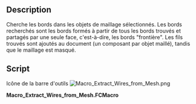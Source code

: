 <languages/>

{{Macro/fr
|Name=Macro Extract Wires from Mesh
|Icon=Macro_Extract_Wires_from_Mesh.png
|Description=Extrait les fils constituants les bords des mailles sélectionnées
|Author=Yorik
|Version=1
|Date=2016-12-17
|FCVersion=All
|Download=[https://www.freecadweb.org/wiki/images/2/28/Macro_Extract_Wires_from_Mesh.png ToolBar Icon]
}}

==Description==

Cherche les bords dans les objets de maillage sélectionnés. Les bords recherchés sont les bords formés à partir de tous les bords trouvés et partagés par une seule face, c'est-à-dire, les bords "frontière". Les fils trouvés sont ajoutés au document (un composant par objet maillé), tandis que le maillage est masqué.

==Script==

Icône de la barre d'outils
[[Image:Macro_Extract_Wires_from_Mesh.png]]

'''Macro_Extract_Wires_from_Mesh.FCMacro'''

{{MacroCode|code=
#!/usr/bin/python

# This macro will extract wires from selected meshes
# The result is a new Part Compound containing wires, one per original mesh object
# The selected meshes will be hidden but still selected after the operation.
# Warning, it takes a bit of time...

import FreeCAD,FreeCADGui,Part,Draft,DraftGeomUtils,Mesh
for obj in FreeCADGui.Selection.getSelection():
    if obj.isDerivedFrom("Mesh::Feature"):
        shape = Part.Shape()
        shape.makeShapeFromMesh(obj.Mesh.Topology,0.1)
        edges = []
        lut = {}
        for f in shape.Faces:
            for e in f.Edges:
                lut.setdefault(e.hashCode(),[]).append(e)
        for k,v in lut.items():
            if len(v) == 1:
                edges.extend(v)
        if edges:
            wires = DraftGeomUtils.findWires(edges)
            if wires:
                Part.show(Part.makeCompound(wires))
                obj.ViewObject.hide()
}}